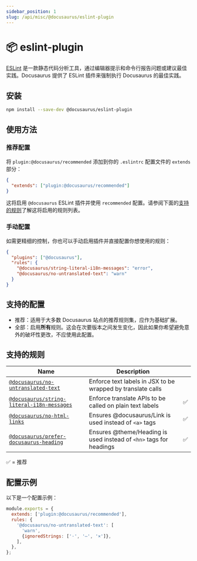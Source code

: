 ```yaml
---
sidebar_position: 1
slug: /api/misc/@docusaurus/eslint-plugin
---
```


# 📦 eslint-plugin

[ESLint](https://eslint.org/) 是一款静态代码分析工具，通过编辑器提示和命令行报告问题或建议最佳实践。Docusaurus 提供了 ESLint 插件来强制执行 Docusaurus 的最佳实践。

## 安装

```bash npm2yarn
npm install --save-dev @docusaurus/eslint-plugin
```

## 使用方法

### 推荐配置

将 `plugin:@docusaurus/recommended` 添加到你的 `.eslintrc` 配置文件的 `extends` 部分：

```json title=".eslintrc"
{
  "extends": ["plugin:@docusaurus/recommended"]
}
```

这将启用 `@docusaurus` ESLint 插件并使用 `recommended` 配置。请参阅下面的[支持的规则](#supported-rules)了解这将启用的规则列表。

### 手动配置

如需更精细的控制，你也可以手动启用插件并直接配置你想使用的规则：

```json title=".eslintrc"
{
  "plugins": ["@docusaurus"],
  "rules": {
    "@docusaurus/string-literal-i18n-messages": "error",
    "@docusaurus/no-untranslated-text": "warn"
  }
}
```

## 支持的配置

- 推荐：适用于大多数 Docusaurus 站点的推荐规则集，应作为基础扩展。
- 全部：启用**所有**规则。这会在次要版本之间发生变化，因此如果你希望避免意外的破坏性更改，不应使用此配置。

## 支持的规则

| Name | Description |  |
| --- | --- | --- |
| [`@docusaurus/no-untranslated-text`](./no-untranslated-text.mdx) | Enforce text labels in JSX to be wrapped by translate calls |  |
| [`@docusaurus/string-literal-i18n-messages`](./string-literal-i18n-messages.mdx) | Enforce translate APIs to be called on plain text labels | ✅ |
| [`@docusaurus/no-html-links`](./no-html-links.mdx) | Ensures @docusaurus/Link is used instead of `<a>` tags | ✅ |
| [`@docusaurus/prefer-docusaurus-heading`](./prefer-docusaurus-heading.mdx) | Ensures @theme/Heading is used instead of `<hn>` tags for headings | ✅ |

✅ = 推荐

## 配置示例

以下是一个配置示例：

```js title=".eslintrc.js"
module.exports = {
  extends: ['plugin:@docusaurus/recommended'],
  rules: {
    '@docusaurus/no-untranslated-text': [
      'warn',
      {ignoredStrings: ['·', '—', '×']},
    ],
  },
};
```